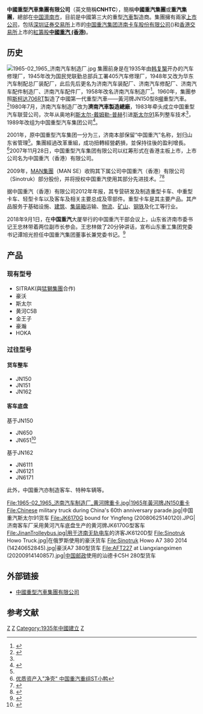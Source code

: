 {{noteTA
|1=zh-cn:曼恩集团;zh-hk:猛獅集團;zh-tw:MAN集團
}}
{{Infobox company
| name = 中國重型汽車集團有限公司
| name_en = China National Heavy Duty Truck Group Co., Ltd.
| logo = SINOTRUK (CNHTC) logo.svg
| logo_size = 160px
| logo_caption = 
| image = 
| image_size = 
| image_caption = 
| type = [[国有企业|国有企业]]
| trading_name = 
| native_name = 
| native_name_lang = <!-- 公司名稱原文語言的ISO 639-1代碼。例如填寫「ja」表示日語。 -->
| other_name = 
| former_name = 济南汽车制造厂（1958年－1980年）<br />济南汽车制造总厂（1980年－1983年）<br />中国重型汽车联营公司（1983年－1989年）
| traded_as = <!--股票代号-->
| local_code_name = CN
| local_code = 91370000614140905P
| fate = 
| predecessor = 
| successor = 
| foundation = 1935年
| location = {{CHN}}[[山东省|山东省]][[济南市|济南市]]高新技术产业开发区华奥路777号
| locations = 
| area_served = 
| founder = 
| key_people = 谭旭光（董事长）
| industry = [[汽车|重型汽車]][[製造|製造]]及[[市场营销|銷售]]
| products = 
| services = 
| revenue = 
| operating_income = 
| net_income = 
| assets = 
| equity = 
| owner = 
| num_employees = 
| num_employees_year = 
| parent = 济南市人民政府国有资产监督管理委员会（80%）<br />山东省国有资产投资控股有限公司（20%）
| divisions = 
| subsid = 
*中国重汽集团济南专用车有限公司
*中国重汽集团济南客车有限公司
*[[中國重汽_(香港)|中國重汽(香港)有限公司]] (51%)等
| homepage = [http://www.cnhtc.com.cn/view/index.aspx 中國重型汽車集團有限公司]
| slogan = 
| capital = 
| market_value = 
| P/E_ratio = 
| earnings_per_share = 
| net_asset_value = 
| accounting_period = 
| major_shareholder = 
| footnotes = 
}}
'''中國重型汽車集團有限公司'''（英文簡稱'''CNHTC'''），簡稱'''中國重汽集團'''或'''重汽集團'''，總部在[[中国|中国]][[濟南市|濟南市]]，目前是中國第三大的重型[[汽車|汽車]]製造商。集團擁有兩家[[上市公司|上市公司]]，包括[[深圳证券交易所|深圳证券交易所]]上市的[[中国重汽集团济南卡车股份有限公司|中国重汽集团济南卡车股份有限公司]]({{Szse|000951|nocat}})和[[香港交易所|香港交易所]]上市的[[紅籌股|紅籌股]]'''[[中國重汽_(香港)|中國重汽 (香港)]]'''。

== 历史 ==
[[File:1965-02_1965_济南汽车制造厂.jpg|thumb]]
集團前身是在1935年由[[韩复榘|韩复榘]]开办的汽车修理厂，1945年改为国民党联勤总部兵工署405汽车修理厂，1948年又改为华东汽车制配总厂装配厂，此后先后更名为济南汽车装配厂、济南汽车修配厂、济南汽车配件制造厂、济南汽车配件厂，1958年改名济南汽车制造厂<ref name="sdsq1">{{cite web|url=http://lib.sdsqw.cn/bin/mse.exe?seachword=&K=a&A=30&rec=254&run=13|title=济南汽车制造总厂|publisher=山东省省情资料库|accessdate=2019-05-10|archive-date=2019-05-12|archive-url=https://web.archive.org/web/20190512200552/http://lib.sdsqw.cn/bin/mse.exe?seachword=&K=a&A=30&rec=254&run=13|dead-url=no}}</ref>。1960年，集團参照[[斯柯达706#斯柯达706RT|斯柯达706RT]]製造了中國第一代重型汽車——黃河牌JN150型8[[噸|噸]]重型汽車。<ref>{{cite news|url=http://auto.163.com/09/0730/14/5FFOS3V500083IA1.html|title=第一代重型卡车-黄河JN150综述|publisher=网易汽车|date=2009-07-30|accessdate=2015-02-07|archive-date=2015-02-07|archive-url=https://web.archive.org/web/20150207093353/http://auto.163.com/09/0730/14/5FFOS3V500083IA1.html|dead-url=no}}</ref>1980年7月，济南汽车制造厂改为'''濟南汽車製造總廠'''，1983年牵头成立中国重型汽车联营公司，次年从奥地利[[斯太尔-戴姆勒-普赫|斯太尔-戴姆勒-普赫]]引进[[斯太尔91|斯太尔91]]系列整车技术<ref name="sdsq1"/>，1989年改组为中国重型汽车集团公司<ref name="sdsq86a">{{cite web|url=http://lib.sdsqw.cn/bin/mse.exe?seachword=&K=g0&A=32&rec=28&run=13|title=二轮山东省志 工业志(1986-2005)上 第一篇 机械工业 第四章 汽车 第二节 载货汽车和专用车|publisher=山东省省情资料库|accessdate=2019-05-10|archive-date=2019-05-12|archive-url=https://web.archive.org/web/20190512234726/http://lib.sdsqw.cn/bin/mse.exe?seachword=&K=g0&A=32&rec=28&run=13|dead-url=no}}</ref>。

2001年，原中国重型汽车集团一分为三，济南本部保留“中国重汽”名称，划归山东省管理<ref name="sdsq86a"/>。集團經過改革重組，成功扭轉經營虧損，並保持往後的盈利增長。<ref>[http://stock.jrj.com.cn/news/2004-02-06/000000742792.html 优质资产入"净壳" 中国重汽重组ST小鸭]</ref>2007年11月28日，中国重型汽车集团有限公司以红筹形式在香港主板上市，上市公司名为中国重汽（香港）有限公司。

2009年，[[MAN集團|MAN集團]]（MAN SE）收购其下属公司中国重汽（香港）有限公司（Sinotruk）部分股份，并将授权中国重汽使用其部分先进技术。<ref>{{Cite web |url=http://auto.ifeng.com/news/domesticindustry/20090716/66355.shtml |title=德国曼公司5.6亿欧元入股中国重汽 |accessdate=2009-07-27 |archive-date=2009-07-20 |archive-url=https://web.archive.org/web/20090720140759/http://auto.ifeng.com/news/domesticindustry/20090716/66355.shtml |dead-url=no }}</ref><ref>{{Cite web |url=http://www.cnhtc.com.cn/china/group/index.asp |title=中国重型汽车集团有限公司概述 |access-date=2008-05-02 |archive-url=https://web.archive.org/web/20080417000115/http://www.cnhtc.com.cn/china/group/index.asp |archive-date=2008-04-17 |dead-url=yes }}</ref>

据中国重汽（香港）有限公司2012年年报，其专营研发及制造重型卡车、中重型卡车、轻型卡车以及客车及相关主要总成及零部件。重型卡车是其主要产品。其产品服务于基础设施、[[建筑|建筑]]、[[集装箱|集装箱]]运输、[[物流|物流]]、[[矿山|矿山]]、[[钢铁|钢铁]]及化工等行业。

2018年9月1日，在'''中国重汽'''大厦举行的中国重汽干部会议上，山东省济南市委书记王忠林带着两位副市长参会。王忠林做了20分钟讲话，宣布山东重工集团党委书记谭旭光担任中国重汽集团董事长兼党委书记。<ref>{{Cite web|url=http://m.chinatruck.org/news/15_78395.html|title=谭旭光杀回重汽 这次他又将趟出怎样一条路？_中国卡车网|accessdate=2018-12-11|work=m.chinatruck.org|archive-date=2018-12-14|archive-url=https://web.archive.org/web/20181214065916/http://m.chinatruck.org/news/15_78395.html|dead-url=no}}</ref>

==产品==
===现有型号===
*SITRAK(與[[猛獅集團|猛獅集團]]合作)
*豪沃
*斯太尔
*黄河C5B
*金王子
*豪瀚
*HOKA

===过往型号===
====货车整车====
*JN150
*JN151
*JN162

====客车底盘====
;基于JN150
*JN650
*JN651<ref>{{cite journal|author=郑庆珉|title=黄河牌重型汽车系列简介|journal=汽车与配件|year=1992|issue=08|issn=1006-0162|publisher=上海百联汽车服务贸易有限公司|pages=23-24}}</ref>
;基于JN162
*JN6111
*JN6121
*JN6171

此外，中国重汽亦制造客车、特种车辆等。
<gallery>
File:1965-02_1965_济南汽车制造厂_黄河牌重卡.jpg|1965年黃河牌JN150重卡
File:Chinese military truck during China's 60th anniversary parade.jpg|中国重汽斯太尔91货车
File:JK6170G bound for Yingfeng (20080625140120).JPG|济南客车厂采用黄河汽车底盘生产的黄河牌JK6170G型客车
File:JinanTrolleybus.jpg|用于[[济南无轨电车|济南无轨电车]]的济客JK6120D型
File:Sinotruk Howo Truck.jpg|在俄罗斯使用的豪沃货车
File:Sinotruk Howo A7 380 2014 (14240652845).jpg|豪沃A7 380型货车
File:AFT227 at Liangxiangximen (20200914140857).jpg|[[中国邮政|中国邮政]]使用的汕德卡C5H 280型货车
</gallery>

==外部链接==
*[http://www.cnhtc.com.cn 中國重型汽車集團有限公司]{{Wayback|url=http://www.cnhtc.com.cn/ |date=20120218194923 }}
{{Commonscat|CNHTC}}

==参考文献==
{{reflist}}

{{中国汽车制造业}}
{{Hang Seng China-Affiliated Corporations Index}}
[[Category:中國汽車公司|Z]]
[[Category:总部在济南的中华人民共和国国有公司|Z]]
[[Category:1935年中國建立|Category:1935年中國建立]]
[[Category:1935年成立的公司|Z]]
